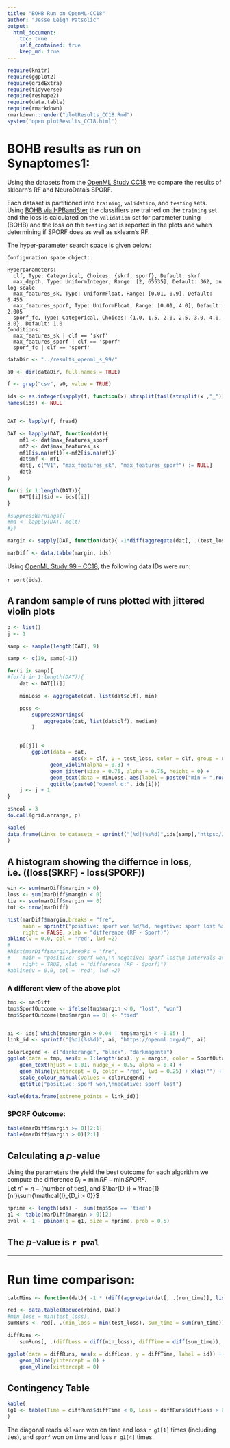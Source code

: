 ```yaml
---
title: "BOHB Run on OpenML-CC18"
author: "Jesse Leigh Patsolic"
output: 
  html_document:
    toc: true
    self_contained: true
    keep_md: true
---
```


<!--
### ### INITIAL COMMENTS HERE ###
###
### Jesse Leigh Patsolic 
### 2020 <jpatsol1@jhu.edu>
### S.D.G 
#
-->

```r
require(knitr)
require(ggplot2)
require(gridExtra)
require(tidyverse)
require(reshape2)
require(data.table)
require(rmarkdown)
rmarkdown::render("plotResults_CC18.Rmd")
system('open plotResults_CC18.html')
```

<style type="text/css">
.table {
    width: 40%;
}
tr:hover {background-color:#f5f5f5;}
</style>

# BOHB results as run on Synaptomes1:

Using the datasets from the [OpenML Study
CC18](https://www.openml.org/s/99) we compare the results of sklearn's
RF and NeuroData's SPORF.  


Each dataset is partitioned into `training`, `validation`, and `testing`
sets.  Using [BOHB via HPBandSter](https://github.com/automl/HpBandSter)
the classifiers are trained on the `training` set and the loss is
calculated on the `validation` set for parameter tuning (BOHB) and the
loss on the `testing` set is reported in the plots and when determining if
SPORF does as well as sklearn's RF.

The hyper-parameter search space is given below:
```
Configuration space object:

Hyperparameters:
  clf, Type: Categorical, Choices: {skrf, sporf}, Default: skrf                                                 
  max_depth, Type: UniformInteger, Range: [2, 65535], Default: 362, on log-scale                                
  max_features_sk, Type: UniformFloat, Range: [0.01, 0.9], Default: 0.455                                       
  max_features_sporf, Type: UniformFloat, Range: [0.01, 4.0], Default: 2.005                                    
  sporf_fc, Type: Categorical, Choices: {1.0, 1.5, 2.0, 2.5, 3.0, 4.0, 8.0}, Default: 1.0                       
Conditions:
  max_features_sk | clf == 'skrf'
  max_features_sporf | clf == 'sporf'
  sporf_fc | clf == 'sporf'

```

```r
dataDir <- "../results_openml_s_99/"

a0 <- dir(dataDir, full.names = TRUE)

f <- grep("csv", a0, value = TRUE)

ids <- as.integer(sapply(f, function(x) strsplit(tail(strsplit(x ,"_")[[1]], 1), ".csv")[[1]]))
names(ids) <- NULL


DAT <- lapply(f, fread)

DAT <- lapply(DAT, function(dat){
	mf1 <- dat$max_features_sporf
	mf2 <- dat$max_features_sk
	mf1[is.na(mf1)]<-mf2[is.na(mf1)]
	dat$mf <- mf1
	dat[, c("V1", "max_features_sk", "max_features_sporf") := NULL]
	dat}
)

for(i in 1:length(DAT)){
	DAT[[i]]$id <- ids[[i]]
}

#suppressWarnings({
#md <- lapply(DAT, melt)
#})

margin <- sapply(DAT, function(dat){ -1*diff(aggregate(dat[, .(test_loss)], list(dat$clf), FUN = min)[, 2]) })

marDiff <- data.table(margin, ids)
```

Using [OpenML Study 99 -- CC18](https://www.openml.org/s/99), the following data IDs were run:

`r sort(ids)`.


## A random sample of runs plotted with jittered violin plots

```r
p <- list()
j <- 1

samp <- sample(length(DAT), 9)

samp <- c(19, samp[-1])

for(i in samp){
#for(i in 1:length(DAT)){
	dat <- DAT[[i]]

	minLoss <- aggregate(dat, list(dat$clf), min)

	poss <- 
		suppressWarnings(
			aggregate(dat, list(dat$clf), median)
		)


	p[[j]] <- 
		ggplot(data = dat, 
					 aes(x = clf, y = test_loss, color = clf, group = clf)) + 
			  geom_violin(alpha = 0.3) + 
			  geom_jitter(size = 0.75, alpha = 0.75, height = 0) +
			  geom_text(data = minLoss, aes(label = paste0("min = ",round(test_loss,3)), y = poss$test_loss), alpha = 0.5, colour = "black") + 
			  ggtitle(paste0("openml_d:", ids[i]))
	j <- j + 1
}

p$ncol = 3
do.call(grid.arrange, p)
```

```r
kable(
data.frame(Links_to_datasets = sprintf("[%d](%s%d)",ids[samp],"https://openml.org/d/", ids[samp])),
)
```


## A histogram showing the differnce in loss, i.e. ((loss(SKRF) - loss(SPORF))

```r
win <- sum(marDiff$margin > 0)
loss <- sum(marDiff$margin < 0)
tie <- sum(marDiff$margin == 0)
tot <- nrow(marDiff)

hist(marDiff$margin,breaks = "fre", 
	 main = sprintf("positive: sporf won %d/%d, negative: sporf lost %d/%d, tied: %d/%d\n intervals are closed on the left, open on right", win, tot, loss, tot, tie, tot), 
	 right = FALSE, xlab = "difference (RF - Sporf)")
abline(v = 0.0, col = 'red', lwd =2)
#
#hist(marDiff$margin,breaks = "fre", 
#	 main = "positive: sporf won,\n negative: sporf lost\n intervals are open on the left, closed on right", 
#	 right = TRUE, xlab = "difference (RF - Sporf)")
#abline(v = 0.0, col = 'red', lwd =2)
```

### A different view of the above plot

```r
tmp <- marDiff
tmp$SporfOutcome <- ifelse(tmp$margin < 0, "lost", "won")
tmp$SporfOutcome[tmp$margin == 0] <- "tied"


ai <- ids[ which(tmp$margin > 0.04 | tmp$margin < -0.05) ]
link_id <- sprintf("[%d](%s%d)", ai, "https://openml.org/d/", ai)

colorLegend <- c("darkorange", "black", "darkmagenta")
ggplot(data = tmp, aes(x = 1:length(ids), y = margin, color = SporfOutcome, label = ids)) + geom_point() + 
	geom_text(hjust = 0.01, nudge_x = 0.5, alpha = 0.4) + 
	geom_hline(yintercept = 0, color = 'red', lwd = 0.25) + xlab("") +
	scale_colour_manual(values = colorLegend) + 
	ggtitle("positive: sporf won,\nnegative: sporf lost")
```

```r
kable(data.frame(extreme_points = link_id))
```



### SPORF Outcome:

```r
table(marDiff$margin >= 0)[2:1]
table(marDiff$margin > 0)[2:1]
```

## Calculating a $p$-value

Using the parameters the yield the best outcome for each algorithm we
compute the difference $D_i = \min{RF} - \min{SPORF}$.  
Let $n' = n - (\text{number of ties})$, and $\bar{D_i} = \frac{1}{n'}\sum{\mathcal{I}_{D_i > 0}}$


```r
nprime <- length(ids) -  sum(tmp$Spo == 'tied')
q1 <- table(marDiff$margin > 0)[2]
pval <- 1 - pbinom(q = q1, size = nprime, prob = 0.5)
```

## The $p$-value is `r pval`


---


# Run time comparison:


```r
calcMins <- function(dat){ -1 * (diff(aggregate(dat[, .(run_time)], list(dat$clf), FUN = min)[, 2]))}

red <- data.table(Reduce(rbind, DAT))
#min_loss = min(test_loss), 
sumRuns <- red[, .(min_loss = min(test_loss), sum_time = sum(run_time)), by = .(id,clf)][order(id, -clf)]

diffRuns <- 
	sumRuns[, .(diffLoss = diff(min_loss), diffTime = diff(sum_time)), by = .(id)]

ggplot(data = diffRuns, aes(x = diffLoss, y = diffTime, label = id)) + geom_point() + 
	geom_hline(yintercept = 0) + 
	geom_vline(xintercept = 0)

```


## Contingency Table

```r
kable(
(g1 <- table(Time = diffRuns$diffTime < 0, Loss = diffRuns$diffLoss > 0))
)
```

The diagonal reads `sklearn` won on time and loss `r g1[1]` times (including ties), and `sporf` won on time and loss `r g1[4]` times.


<!--
#   Time:
##  Working status:
### Comments:
####Soli Deo Gloria
--> 

